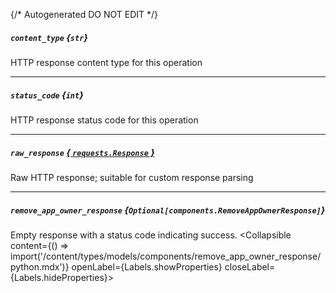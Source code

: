 {/* Autogenerated DO NOT EDIT  */}

##### `content_type` *{`str`}*
HTTP response content type for this operation

---
##### `status_code` *{`int`}*
HTTP response status code for this operation

---
##### `raw_response` [*{ `requests.Response` }*](https://requests.readthedocs.io/en/latest/api/#requests.Response)
Raw HTTP response; suitable for custom response parsing

---
##### `remove_app_owner_response` *{`Optional[components.RemoveAppOwnerResponse]`}*
Empty response with a status code indicating success.
<Collapsible content={() => import('/content/types/models/components/remove_app_owner_response/python.mdx')} openLabel={Labels.showProperties} closeLabel={Labels.hideProperties}>
</Collapsible>


